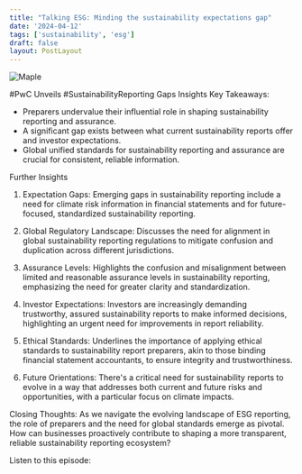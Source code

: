 ```yaml
---
title: "Talking ESG: Minding the sustainability expectations gap"
date: '2024-04-12'
tags: ['sustainability', 'esg']
draft: false
layout: PostLayout
---
```


<div className="flex justify-center">
  <div className="my-1 w-full px-2 xl:my-1 xl:w-1/2 xl:px-2">
    <img src="https://willpolesa.pythonanywhere.com/static/podcast_thumbnails/recpPGpbJn0KBJHQlpodcast_thumbnail.jpg" alt="Maple" className="mx-auto h-58 w-auto" />
  </div>
</div>

#PwC Unveils #SustainabilityReporting Gaps Insights
Key Takeaways:
- Preparers undervalue their influential role in shaping sustainability reporting and assurance.
- A significant gap exists between what current sustainability reports offer and investor expectations.
- Global unified standards for sustainability reporting and assurance are crucial for consistent, reliable information.

Further Insights
1. Expectation Gaps:
Emerging gaps in sustainability reporting include a need for climate risk information in financial statements and for future-focused, standardized sustainability reporting.

2. Global Regulatory Landscape:
Discusses the need for alignment in global sustainability reporting regulations to mitigate confusion and duplication across different jurisdictions.

3. Assurance Levels:
Highlights the confusion and misalignment between limited and reasonable assurance levels in sustainability reporting, emphasizing the need for greater clarity and standardization.

4. Investor Expectations:
Investors are increasingly demanding trustworthy, assured sustainability reports to make informed decisions, highlighting an urgent need for improvements in report reliability.

5. Ethical Standards:
Underlines the importance of applying ethical standards to sustainability report preparers, akin to those binding financial statement accountants, to ensure integrity and trustworthiness.

6. Future Orientations:
There's a critical need for sustainability reports to evolve in a way that addresses both current and future risks and opportunities, with a particular focus on climate impacts.

Closing Thoughts:
As we navigate the evolving landscape of ESG reporting, the role of preparers and the need for global standards emerge as pivotal. How can businesses proactively contribute to shaping a more transparent, reliable sustainability reporting ecosystem?

Listen to this episode:
